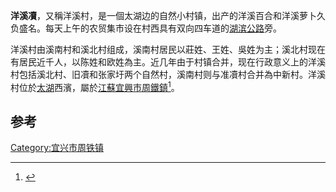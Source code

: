 '''洋溪凟'''，又稱洋溪村，是一個太湖边的自然小村镇，出产的洋溪百合和洋溪萝卜久负盛名。每天上午的农贸集市设在村西具有双向四车道的[[湖滨公路|湖滨公路]]旁。

洋溪村由溪南村和溪北村组成，溪南村居民以莊姓、王姓、吳姓为主；溪北村现在有居民近千人，以陈姓和欧姓為主。近几年由于村镇合并，现在行政意义上的洋溪村包括溪北村、旧凟和张家圩两个自然村，溪南村则与准凟村合并為中新村。洋溪村位於[[太湖|太湖]]西濱，屬於[[江蘇|江蘇]][[宜興市|宜興市]][[周鐵鎮|周鐵鎮]]<ref>{{Cite book|title=苕溪运河志 下|last=《苕溪运河志》编纂委员会编|first=|publisher=北京：中国水利水电出版社|year=2010年11月|isbn=7-5084-8035-0|location=|pages=1825}}</ref>。

==参考==
{{reflist}}
{{jiangsu-stub}}
[[Category:宜兴市周铁镇|Category:宜兴市周铁镇]]